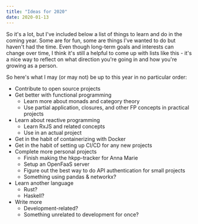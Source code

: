 ```yaml
---
title: "Ideas for 2020"
date: 2020-01-13
---
```


So it's a lot, but I've included below a list of things to learn and do in the coming year. Some are for fun, some are things I've wanted to do but haven't had the time. Even though long-term goals and interests can change over time, I think it's still a helpful to come up with lists like this - it's a nice way to reflect on what direction you're going in and how you're growing as a person.

So here's what I may (or may not) be up to this year in no particular order:

* Contribute to open source projects
* Get better with functional programming 
    * Learn more about monads and category theory
    * Use partial application, closures, and other FP concepts in practical projects
* Learn about reactive programming 
    * Learn RxJS and related concepts
    * Use in an actual project
* Get in the habit of containerizing with Docker    
* Get in the habit of setting up CI/CD for any new projects
* Complete more personal projects
    * Finish making the hkpp-tracker for Anna Marie
    * Setup an OpenFaaS server 
    * Figure out the best way to do API authentication for small projects
    * Something using pandas & networkx?
* Learn another language
    * Rust?
    * Haskell?
* Write more 
    * Development-related?
    * Something unrelated to development for once?



